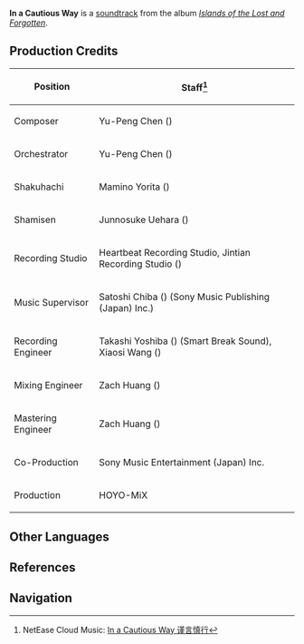 {{Soundtrack Infobox
|title          =
|image          = Islands of the Lost and Forgotten.png
|album          = Islands of the Lost and Forgotten
|disc           = 1
|number         = 19
|featured       =
|featured2      =
|featured3      =
|featured_disc  =
|featured_disc2 =
|featured_disc3 =
|youtube_id     = ZHONxE_DI78
|youtube_time   = 1
|spotify_id     = 3OfQ5RZgbpcV2glRoEP0a2
|played_in      = Interior
|during         = [[Tenryou Commission Headquarters]]
|domain         =
|previous       = Narukami-Bayashi
|next           = Silent Seclusion
}}
'''In a Cautious Way''' is a [[soundtrack]] from the album ''[[Islands of the Lost and Forgotten]]''.

==Production Credits==
{| class="wikitable" style="text-align:left; height:0.5em"
! Position
! Staff<ref>NetEase Cloud Music: [https://music.163.com/#/song?id=1937114205 In a Cautious Way 谨言慎行]</ref>
|-
! Composer
| Yu-Peng Chen ({{zh|陈致逸}})
|-
! Orchestrator
| Yu-Peng Chen ({{zh|陈致逸}})
|-
! Shakuhachi
| Mamino Yorita ({{ja|寄田 真見乃}})
|-
! Shamisen
| Junnosuke Uehara ({{ja|上原 潤之助}})
|-
! Recording Studio
| Heartbeat Recording Studio, Jintian Recording Studio ({{zh|金田录音棚}})
|-
! Music Supervisor
| Satoshi Chiba ({{ja|千葉 智史}}) (Sony Music Publishing (Japan) Inc.)
|-
! Recording Engineer
| Takashi Yoshiba ({{ja|吉羽 貴史}}) (Smart Break Sound), Xiaosi Wang ({{zh|王小四}})
|-
! Mixing Engineer
| Zach Huang ({{zh|黄巍}})
|-
! Mastering Engineer
| Zach Huang ({{zh|黄巍}})
|-
! Co-Production
| Sony Music Entertainment (Japan) Inc.
|-
! Production
| HOYO-MiX
|}
<!--
==Videos==
<gallery>
</gallery>

==Trivia==
-->
==Other Languages==
{{Other Languages
|en       = In a Cautious Way
|zhs      = 谨言慎行
|zhs_rm   = Jǐnyán-shènxíng
|zhs_tl   = Speak and Act Cautiously
|zhs_note = "{{zh|谨言慎行}}" is idiom that literally means "cautious speech, cautious behaviour."
|ja       = 謹言慎行
|ja_rm    = Kingenshinkou{{Assumed}}
|ja_tl    = Speak and Act Cautiously
|ja_note  = {{ja|謹言慎行}} is an idiom which literally means "be careful of your words and actons."
|tr       = 
|tr_tl    = 
|it       = 
|it_tl    = 
}}

==References==
{{Reflist}}

==Navigation==
{{Soundtrack Navbox|Islands of the Lost and Forgotten}}